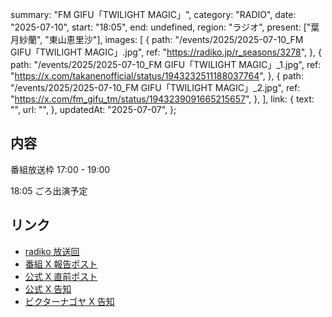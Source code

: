   summary: "FM GIFU「TWILIGHT MAGIC」",
  category: "RADIO",
  date: "2025-07-10",
  start: "18:05",
  end: undefined,
  region: "ラジオ",
  present: ["葉月紗蘭", "東山恵里沙"],
  images: [
    {
      path: "/events/2025/2025-07-10_FM GIFU「TWILIGHT MAGIC」.jpg",
      ref: "https://radiko.jp/r_seasons/3278",
    },
    {
      path: "/events/2025/2025-07-10_FM GIFU「TWILIGHT MAGIC」_1.jpg",
      ref: "https://x.com/takanenofficial/status/1943232511188037764",
    },
    {
      path: "/events/2025/2025-07-10_FM GIFU「TWILIGHT MAGIC」_2.jpg",
      ref: "https://x.com/fm_gifu_tm/status/1943239091665215657",
    },
  ],
  link: {
    text: "",
    url: "",
  },
  updatedAt: "2025-07-07",
};

## 内容

番組放送枠 17:00 - 19:00

18:05 ごろ出演予定

## リンク

- [radiko 放送回](https://radiko.jp/share/?sid=FMGIFU&t=20250710170000)
- [番組 X 報告ポスト](https://x.com/fm_gifu_tm/status/1943239091665215657)
- [公式 X 直前ポスト](https://x.com/takanenofficial/status/1943232511188037764)
- [公式 X 告知](https://x.com/takanenofficial/status/1942871358289195370)
- [ビクターナゴヤ X 告知](https://x.com/victor_nagoya/status/1941995578285543430)
